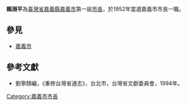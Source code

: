 '''賴淵平'''為[[臺灣省|臺灣省]][[嘉義縣|嘉義縣]][[嘉義市_(縣轄市)|嘉義市]]第一屆[[嘉義市市長|市長]]，於1952年當選嘉義市市長一職。
{{fact|後來因不明原因得罪高層，在競選第2屆市長期間被[[中國國民黨|中國國民黨]]當局以'''違反競選規則'''為由，
撤銷參選資格，最終投票結果，賴獲一萬餘票全成廢票，由獲六千餘票的[[何茂取|何茂取]]當選嘉義市長。}}
{{start box}}
{{s-before|—}}
{{s-title|[[File:Seal_of_Chiayi_City_in_Japanese_Rule.svg|18px]][[嘉義市市長|嘉義市市長]]|1952年1月25日上任}}
{{s-after|[[何茂取|何茂取]]}}
{{end box}}

==參見==
*[[嘉義市|嘉義市]]
==參考文獻==
*劉寧顏編，《重修台灣省通志》，台北市，台灣省文獻委員會，1994年。
{{TW-poli-bio-stub}}
{{嘉義市市長}}

{{DEFAULTSORT:Lai賴淵平}}
[[Category:嘉義市市長|Category:嘉義市市長]]
